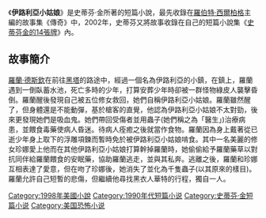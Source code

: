 {{Infobox Book 
|書名      =
伊路利亞小姑娘|圖像      =
|圖像說明  =
|作者      = [[史蒂芬·金|史蒂芬·金]]
|原名      = The Little Sisters of Eluria
|中文書名  = 
死刑室|出版地    = {{USA}}
|語言      = [[英語|英語]]
|題材      = [[短篇小說|短篇小說]]<br>[[恐怖小說|恐怖小說]]
|類型      =
|出版者    = 
|出版日期  = 1998年
}}

《'''伊路利亞小姑娘'''》是史蒂芬·金所著的短篇小說，最先收錄在[[羅伯特·西爾柏格|羅伯特·西爾柏格]]主編的故事集《傳奇》中，2002年，史蒂芬又將故事收錄在自己的短篇小說集《[[史蒂芬金的14張牌|史蒂芬金的14張牌]]》內。

==故事簡介==
[[羅蘭·德斯欽|羅蘭·德斯欽]]在前往[[黑塔|黑塔]]的路途中，經過一個名為伊路利亞的小鎮，在鎮上，羅蘭遇到一倒臥蓄水池，死亡多時的少年，打算安葬少年時卻被一群怪物綠皮人襲擊昏倒。羅蘭醒後發現自己被五位修女救回，她們自稱伊路利亞小姑娘。羅蘭雖然醒了，但身體還是不能動彈，基於槍客的直覺，他認為伊路利亞小姑娘不太對勁，後來更發現她們是吸血鬼。她們帶回受傷者並用蟲子(她們稱之為「醫生」)治療病患，並餵食毒藥使病人昏迷。待病人痊癒之後就當作食物。羅蘭因為身上戴著從已逝少年身上取下的浮雕項鍊而暫時免於被伊路利亞小姑娘啃食。其中一名美麗的修女珍娜愛上他而在其他伊路利亞小姑娘打算幹掉羅蘭時，她偷偷給予羅蘭藥草以對抗同伴給羅蘭餵食的安眠藥，協助羅蘭逃走，並與其私奔。逃離之後，羅蘭和珍娜互相表達了愛意，但在吻了珍娜後，她消失了並化為千隻蟲子(以其原來的樣目)。羅蘭允許自己短暫的悲傷，但繼續他尋找黑衣人華特的行程，獨自一人。
{{史蒂芬金的14張牌}}

{{史蒂芬·金}}

{{黑塔系列}}
[[Category:1998年美國小說|Category:1998年美國小說]]
[[Category:1990年代短篇小说|Category:1990年代短篇小说]]
[[Category:史蒂芬·金短篇小说|Category:史蒂芬·金短篇小说]]
[[Category:美国恐怖小说|Category:美国恐怖小说]]